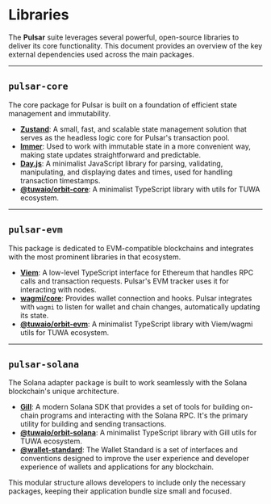 # Libraries

The **Pulsar** suite leverages several powerful, open-source libraries to deliver its core functionality. This document provides an overview of the key external dependencies used across the main packages.

---

## `pulsar-core`

The core package for Pulsar is built on a foundation of efficient state management and immutability.

* [**Zustand**](https://zustand-demo.pmnd.rs/): A small, fast, and scalable state management solution that serves as the headless logic core for Pulsar's transaction pool.
* [**Immer**](https://immerjs.github.io/immer/): Used to work with immutable state in a more convenient way, making state updates straightforward and predictable.
* [**Day.js**](https://day.js.org/): A minimalist JavaScript library for parsing, validating, manipulating, and displaying dates and times, used for handling transaction timestamps.
* [**@tuwaio/orbit-core**](https://orbit.docs.tuwa.io/apiReference/orbit-core/src/README): A minimalist TypeScript library with utils for TUWA ecosystem.

---

## `pulsar-evm`

This package is dedicated to EVM-compatible blockchains and integrates with the most prominent libraries in that ecosystem.

* [**Viem**](https://viem.sh/): A low-level TypeScript interface for Ethereum that handles RPC calls and transaction requests. Pulsar's EVM tracker uses it for interacting with nodes.
* [**wagmi/core**](https://wagmi.sh/): Provides wallet connection and hooks. Pulsar integrates with `wagmi` to listen for wallet and chain changes, automatically updating its state.
* [**@tuwaio/orbit-evm**](https://orbit.docs.tuwa.io/apiReference/orbit-evm/src/README): A minimalist TypeScript library with Viem/wagmi utils for TUWA ecosystem.

---

## `pulsar-solana`

The Solana adapter package is built to work seamlessly with the Solana blockchain's unique architecture.

* [**Gill**](https://www.gillsdk.com/): A modern Solana SDK that provides a set of tools for building on-chain programs and interacting with the Solana RPC. It's the primary utility for building and sending transactions.
* [**@tuwaio/orbit-solana**](https://orbit.docs.tuwa.io/apiReference/orbit-solana/src/README): A minimalist TypeScript library with Gill utils for TUWA ecosystem.
* [**@wallet-standard**](https://github.com/wallet-standard/wallet-standard): The Wallet Standard is a set of interfaces and conventions designed to improve the user experience and developer experience of wallets and applications for any blockchain.

This modular structure allows developers to include only the necessary packages, keeping their application bundle size small and focused.
